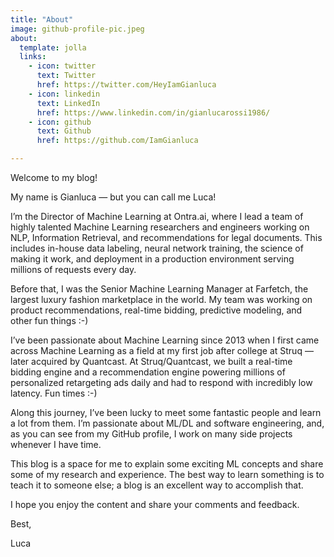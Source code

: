 ```yaml
---
title: "About"
image: github-profile-pic.jpeg
about:
  template: jolla
  links:
    - icon: twitter
      text: Twitter
      href: https://twitter.com/HeyIamGianluca
    - icon: linkedin
      text: LinkedIn
      href: https://www.linkedin.com/in/gianlucarossi1986/
    - icon: github
      text: Github
      href: https://github.com/IamGianluca

---
```


Welcome to my blog!

My name is Gianluca — but you can call me Luca!

I'm the Director of Machine Learning at Ontra.ai, where I lead a team of highly talented Machine Learning researchers and engineers working on NLP, Information Retrieval, and recommendations for legal documents. This includes in-house data labeling, neural network training, the science of making it work, and deployment in a production environment serving millions of requests every day.

Before that, I was the Senior Machine Learning Manager at Farfetch, the largest luxury fashion marketplace in the world. My team was working on product recommendations, real-time bidding, predictive modeling, and other fun things :-)

I've been passionate about Machine Learning since 2013 when I first came across Machine Learning as a field at my first job after college at Struq — later acquired by Quantcast. At Struq/Quantcast, we built a real-time bidding engine and a recommendation engine powering millions of personalized retargeting ads daily and had to respond with incredibly low latency. Fun times :-)

Along this journey, I've been lucky to meet some fantastic people and learn a lot from them. I'm passionate about ML/DL and software engineering, and, as you can see from my GitHub profile, I work on many side projects whenever I have time.

This blog is a space for me to explain some exciting ML concepts and share some of my research and experience. The best way to learn something is to teach it to someone else; a blog is an excellent way to accomplish that.

I hope you enjoy the content and share your comments and feedback.

Best,

Luca
